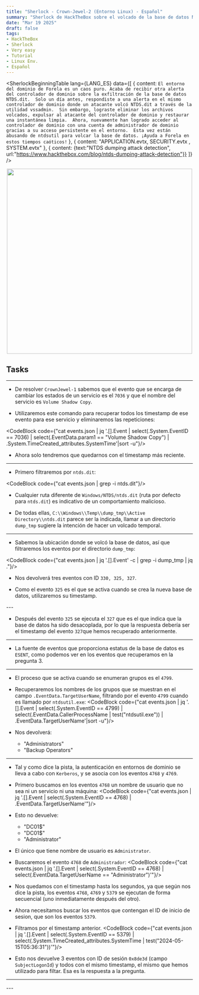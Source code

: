 ```yaml
---
title: "Sherlock - Crown-Jewel-2 (Entorno Linux) - Español"
summary: "Sherlock de HackTheBox sobre el volcado de la base de datos NTDS en un entorno de Directorio Activo de Windows."
date: "Mar 19 2025"
draft: false
tags:
- HackTheBox
- Sherlock
- Very easy
- Tutorial
- Linux Env.
- Español
---
```


<SherlockBeginningTable  lang={LANG_ES} 
  data={[
    { content: `El entorno del dominio de Forela es un caos puro. Acaba de recibir otra alerta del controlador de dominio sobre la exfiltración de la base de datos NTDS.dit. 
    Solo un día antes, respondiste a una alerta en el mismo controlador de dominio donde un atacante volcó NTDS.dit a través de la utilidad vssadmin. 
    Sin embargo, lograste eliminar los archivos volcados, expulsar al atacante del controlador de dominio y restaurar una instantánea limpia. 
    Ahora, nuevamente han logrado acceder al controlador de dominio con una cuenta de administrador de dominio gracias a su acceso persistente en el entorno. 
    Esta vez están abusando de ntdsutil para volcar la base de datos. ¡Ayuda a Forela en estos tiempos caóticos!` },
    { content: "APPLICATION.evtx, SECURITY.evtx , SYSTEM.evtx" },
    { content: {text:"NTDS dumping attack detection", url:"https://www.hackthebox.com/blog/ntds-dumping-attack-detection"}}
  ]} />

<div align="center">
  <img width="500px" src="/blog/sherlocks/crown_jewel_2_images/Sherlock_logo.png" />
</div> 

<CrownJewelPreviewSteps lang={LANG_ES}/>

## Tasks

---

<SherlockTask lang={LANG_ES}
    task_number="1" 
    task_content="Al utilizar ntdsutil.exe para volcar NTDS en el disco, este emplea simultáneamente el Servicio Shadow Copy de Microsoft. 
    ¿Cuál es el timestamp más reciente en el que este servicio entró en estado de ejecución, lo que significaría el posible inicio del proceso de volcado de NTDS?" 
    hint_content="En los logs de eventos de sistema, filtra por el ID de evento 7036 y busca el nombre del servicio mencionado. Una vez que lo encuentres, 
    ve a la pestaña de detalles y expande la opción del sistema para obtener la hora del evento en UTC." 
    answer="2024-05-15 05:39:55"/>

- De resolver `CrownJewel-1` sabemos que el evento que se encarga de cambiar los estados de un servicio es el `7036` y que el nombre del servicio es `Volume Shadow Copy`. 

- Utilizaremos este comando para recuperar todos los timestamp de ese evento para ese servicio y eliminaremos las repeticiones:

<CodeBlock code={"cat events.json | jq '.[].Event | select(.System.EventID == 7036) | select(.EventData.param1 == \"Volume Shadow Copy\") | .System.TimeCreated_attributes.SystemTime'|sort -u"}/>

<SherlockBodyImage src="/blog/sherlocks/crown_jewel_2_images/CrownJewel2_task_1.png"/>

- Ahora solo tendremos que quedarnos con el timestamp más reciente.

---


<SherlockTask lang={LANG_ES} 
    task_number="2" 
    task_content="Identifica la ruta completa del volcado del archivo NTDS" 
    hint_content="En los logs de eventos de aplicación, filtra por el Event ID 325. Este evento se registra cada vez que
    se crea una nueva base de datos (nueva copia de la base de datos NTDS.dit) por el motor de la base de datos." 
    answer="C:\Windows\Temp\dump_tmp\Active Directory\ntds.dit"/>

- Primero filtraremos por `ntds.dit`:

<CodeBlock code={"cat events.json | grep -i ntds.dit"}/>

<SherlockBodyImage src="/blog/sherlocks/crown_jewel_2_images/CrownJewel2_task_2.png"/>

- Cualquier ruta diferente de `Windows/NTDS/ntds.dit` (ruta por defecto para `ntds.dit`) es indicativo de un comportamiento malicioso. 

- De todas ellas, `C:\\Windows\\Temp\\dump_tmp\\Active Directory\\ntds.dit` parece ser la indicada, llamar a un directorio `dump_tmp` sugiere la intención de hacer un volcado temporal.

---

<SherlockTask lang={LANG_ES} 
    task_number="3" 
    task_content="¿Cuándo se creó el volcado de la base de datos en el disco?" 
    hint_content="Podría ser el mismo momento del evento cuando se creó la copia de la base de datos(Event ID 325)" 
    answer="2024-05-15 05:39:56"/>

- Sabemos la ubicación donde se volcó la base de datos, así que filtraremos los eventos por el directorio `dump_tmp`:

<CodeBlock code={"cat events.json | jq '.[].Event' -c | grep -i dump_tmp | jq ."}/>

- Nos devolverá tres eventos con ID `330, 325, 327`. 

- Como el evento `325` es el que se activa cuando se crea la nueva base de datos, utilizaremos su timestamp.

<SherlockBodyImage src="/blog/sherlocks/crown_jewel_2_images/CrownJewel2_task_3.png"/>
---

<SherlockTask lang={LANG_ES} 
    task_number="4" 
    task_content="¿Cuándo se consideró el nuevo volcado de la base de datos completo y listo para usar?" 
    hint_content="En los logs de eventos de aplicación, filtra por el Event ID 327. Este evento se registra cada vez que una nueva base de datos 
    (una nueva copia de la base de datos NTDS.dit) es desacoplada por el motor de la base de datos y marcada como lista para usar."
    answer="2024-05-15 05:39:58"/>

- Después del evento `325` se ejecuta el `327` que es el que indica que la base de datos ha sido desacoplada,
 por lo que la respuesta debería ser el timestamp del evento `327`que hemos recuperado anteriormente.

---

<SherlockTask lang={LANG_ES} 
    task_number="5" 
    task_content="Los logs de eventos utilizan fuentes de eventos para rastrear eventos que provienen de diferentes orígenes. 
    ¿Qué fuente de eventos proporciona datos sobre el estado de la base de datos, como la creación y el desacoplamiento?" 
    hint_content="Mira la fuente de Evento en los eventos de las preguntas 2 a 4." 
    answer="ESENT"/>

- La fuente de eventos que proporciona estatus de la base de datos es `ESENT`, como podemos ver en los eventos que recuperamos en la pregunta 3.
<SherlockBodyImage src="/blog/sherlocks/crown_jewel_2_images/CrownJewel2_task_5.png"/>

---

<SherlockTask lang={LANG_ES} 
    task_number="6" 
    task_content="Cuando se utiliza ntdsutil.exe para hacer un volcado de la base de datos, enumera una serie de grupos de usuario para validar 
    los privilegios de la cuenta que está siendo usada. ¿Qué dos grupos se enumeran por el proceso ntdsutil.exe? Proporciona los grupos en orden 
    alfabético separados por coma y espacio." 
    hint_content="En los logs de seguridad, filtra por el ID de evento 4799. Busca eventos dentro del espacio de tiempo del incidente identificado hasta ahora. 
    Identifica los eventos donde el nombre del proceso es C:\Windows\System32\ntdsutil.exe." 
    answer="Administrators, Backup Operators"/>

- El proceso que se activa cuando se enumeran grupos es el `4799`.

- Recuperaremos los nombres de los grupos que se muestran en el campo `.EventData.TargetUserName`, filtrando por el evento `4799` cuando es llamado por `ntdsutil.exe`:
<CodeBlock code={"cat events.json | jq '.[].Event | select(.System.EventID == 4799) | select(.EventData.CallerProcessName | test(\"ntdsutil.exe\")) | .EventData.TargetUserName'|sort -u"}/>

- Nos devolverá:
	- "Administrators"
	- "Backup Operators"

---

<SherlockTask lang={LANG_ES} 
    task_number="7" 
    task_content="Ahora se te ha encomendado la tarea de encontrar el momento de inicio de sesión de la sesión maliciosa. 
    Usando el ID de inicio de sesión, encuentra el momento en el que la sesión de usuario comenzó." 
    hint_content="Dado que este es un entorno de dominio, querríamos usar eventos de Kerberos para encontrar el timestamp. 
    Filtra por los eventos con ID `4768` y `4769`. A partir de aquí, identifica el evento donde el nombre de la cuenta es un nombre de cuenta de usuario y no una cuenta de servicio o de máquina (que comienza con un $) en el evento `4768`. 
    Este evento será seguido inmediatamente por un evento `4769` con el mismo nombre de usuario del sujeto. Ahora agrega otro envento al filtro, el `5379`. Estos nuevos eventos tienen el ID de inicio de sesión que estamos rastreando. 
    Observa que el timestamp de todos estos eventos es el mismo, ya que ocurrieron uno después del otro. Este será el tiempo de inicio de sesión." 
    answer="2024-05-15 05:36:31"/>

- Tal y como dice la pista, la autenticación en entornos de dominio se lleva a cabo con `Kerberos`, y se asocia con los eventos `4768` y `4769`. 

- Primero buscamos en los eventos `4768` un nombre de usuario que no sea ni un servicio ni una máquina:
<CodeBlock code={"cat events.json | jq '.[].Event | select(.System.EventID == 4768) | .EventData.TargetUserName'"}/>

- Esto no devuelve:
    - "DC01$"
	- "DC01$"
	- "Administrator"

- El único que tiene nombre de usuario es `Administrator`.

- Buscaremos el evento `4768` de `Administrador`:
<CodeBlock code={"cat events.json | jq '.[].Event | select(.System.EventID == 4768) | select(.EventData.TargetUserName == \"Administrator\")'"}/>
<SherlockBodyImage src="/blog/sherlocks/crown_jewel_2_images/CrownJewel2_task_7.png"/>

- Nos quedamos con el timestamp hasta los segundos, ya que según nos dice la pista, los eventos `4768`, `4769` y `5379` se ejecutan de forma secuencial (uno inmediatamente después del otro).

- Ahora necesitamos buscar los eventos que contengan el ID de inicio de sesion, que son los eventos `5379`.

- Filtramos por el timestamp anterior.
<CodeBlock code={"cat events.json | jq '.[].Event | select(.System.EventID == 5379) | select(.System.TimeCreated_attributes.SystemTime | test(\"2024-05-15T05:36:31\"))'"}/>

- Esto nos devuelve 3 eventos con ID de sesión `0x8de3d` (campo `SubjectLogonId`) y todos con el mismo timestamp, el mismo que hemos utilizado para filtar. Esa es la respuesta a la pregunta.
---

<SherlockFinalContent lang={LANG_ES}/>
---